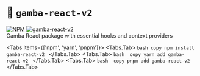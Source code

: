 
# 🧩 `gamba-react-v2`

<div
  style={{
    display: "flex",
    alignItems: "center",
    gap: "12px",
    marginTop: "24px",
  }}
>
  <a
    href="https://www.npmjs.com/package/gamba-react-v2"
    target="_blank"
    rel="noopener noreferrer"
  >
    <img
      src="https://img.shields.io/npm/v/gamba-react-v2?color=blue&label=NPM&logo=npm"
      alt="NPM"
    />
  </a>
  <a
    href="https://github.com/gamba-labs/gamba/tree/main/packages/react"
    target="_blank"
    rel="noopener noreferrer"
  >
    <img
      src="https://img.shields.io/badge/GitHub-gamba--react--v2-blue?logo=github"
      alt="gamba-react-v2"
    />
  </a>
</div>

<Callout type="info" emoji="">
  Gamba React package with essential hooks and context providers
</Callout>

<Tabs items={['npm', 'yarn', 'pnpm']}>
  <Tabs.Tab>
    ```bash copy
    npm install gamba-react-v2
    ```
  </Tabs.Tab>
    <Tabs.Tab>
    ```bash  copy
    yarn add gamba-react-v2
    ```
  </Tabs.Tab>
  <Tabs.Tab>
    ```bash  copy
    pnpm add gamba-react-v2
    ```
  </Tabs.Tab>
</Tabs>

